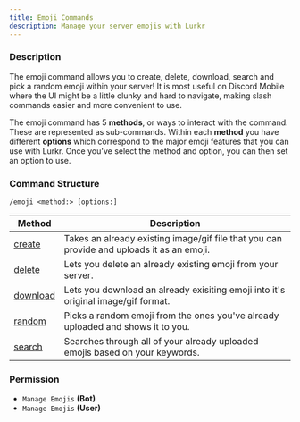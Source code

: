 ```yaml
---
title: Emoji Commands
description: Manage your server emojis with Lurkr
---
```


### Description

The emoji command allows you to create, delete, download, search and pick a random emoji within your server! It is most useful on Discord Mobile where the UI might be a little clunky and hard to navigate, making slash commands easier and more convenient to use.

The emoji command has 5 **methods**, or ways to interact with the command. These are represented as sub-commands. Within each **method** you have different **options** which correspond to the major emoji features that you can use with Lurkr. Once you've select the method and option, you can then set an option to use.

### Command Structure

```
/emoji <method:> [options:]
```

| Method                       | Description                                                                               |
| ---------------------------- | ----------------------------------------------------------------------------------------- |
| [create](createemoji.md)     | Takes an already existing image/gif file that you can provide and uploads it as an emoji. |
| [delete](deleteemoji.md)     | Lets you delete an already existing emoji from your server.                               |
| [download](downloademoji.md) | Lets you download an already exisiting emoji into it's original image/gif format.         |
| [random](randomemoji.md)     | Picks a random emoji from the ones you've already uploaded and shows it to you.           |
| [search](searchemoji.md)     | Searches through all of your already uploaded emojis based on your keywords.              |

### Permission

* `Manage Emojis` **(Bot)**
* `Manage Emojis` **(User)**
